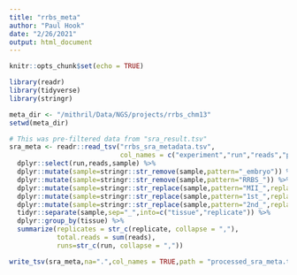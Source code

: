 ```yaml
---
title: "rrbs_meta"
author: "Paul Hook"
date: "2/26/2021"
output: html_document
---
```


```r
knitr::opts_chunk$set(echo = TRUE)
```

```r
library(readr)
library(tidyverse)
library(stringr)

meta_dir <- "/mithril/Data/NGS/projects/rrbs_chm13"
setwd(meta_dir)
```

```r
# This was pre-filtered data from "sra_result.tsv"
sra_meta <- readr::read_tsv("rrbs_sra_metadata.tsv",
                            col_names = c("experiment","run","reads","project","sample","organism","assay")) %>%
  dplyr::select(run,reads,sample) %>%
  dplyr::mutate(sample=stringr::str_remove(sample,pattern="_embryo")) %>%
  dplyr::mutate(sample=stringr::str_remove(sample,pattern="RRBS_")) %>%
  dplyr::mutate(sample=stringr::str_replace(sample,pattern="MII_",replacement = "MII-")) %>%
  dplyr::mutate(sample=stringr::str_replace(sample,pattern="1st_",replacement = "1st-")) %>%
  dplyr::mutate(sample=stringr::str_replace(sample,pattern="2nd_",replacement = "2nd-")) %>%
  tidyr::separate(sample,sep="_",into=c("tissue","replicate")) %>%
  dplyr::group_by(tissue) %>%
  summarize(replicates = str_c(replicate, collapse = ","),
            total.reads = sum(reads),
            runs=str_c(run, collapse = ","))

write_tsv(sra_meta,na=".",col_names = TRUE,path = "processed_sra_meta.tsv")

```